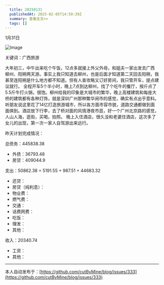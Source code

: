 ```yaml
---
  title: 20250131
  publishedAt: 2025-02-05T14:59:39Z
  summary: 查看全文>>
  tags: []
---
```


1月31日 

![Image](https://github.com/user-attachments/assets/26754513-bedf-458f-a781-05dfdefb960a)

关键词：广西旅游

大年初三，中午出来吃个午饭，12点多就接上外父外母，和姐夫一家出发去广西柳州、阳朔两天游。事实上我只知道去柳州，也是后面才知道第二天回去阳朔，我甚至连阳朔是什么地方都不知道。但有人查攻略又订好房间，我只管开车，提点建议就行。
全程开车5个半小时，晚上7点到达柳州，找了个吃牛的餐厅，按斤点了5.5斤牛打火锅，很饱。柳州给我的印象是大城市的繁华，晚上高楼建筑和每座大桥的建筑都有各种灯饰，就是深圳广州那种繁华闹市的感觉，确实有点出乎意料。听朋友说这里花了14亿打造旅游城市，所以各方面市容市貌，道路交通都做到面面俱到。酒店放下行李，去了桥对面的风情港夜市逛，好一个广州北京路的感觉，人山人海，逛街，买喝，拍照。
晚上入住酒店，很久没和老婆住酒店，这次多了女儿的出现，第一次一家人自驾游出来远行。

昨天计划完成情况：

总债务：445838.38
- 外债：36793.48
- 房贷：409044.9

支出：50862.38 = 5191.55 + 987.51 + 44683.32
- 还贷：
- 房贷（纯利息）：
- 物业费：
- 燃气费：
- 交通：
- 话费网费：
- 吃饭：
- 理发：
- 其他：

收入：20340.74
- 工资：
- 其他：


---
本人自动发布于：[https://github.com/cutByMine/blog/issues/333](https://github.com/cutByMine/blog/issues/333)
